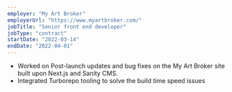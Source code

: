 ```yaml
---
employer: "My Art Broker"
employerUrl: "https://www.myartbroker.com/"
jobTitle: "Senior front end developer"
jobType: "contract"
startDate: "2022-03-14"
endDate: "2022-04-01"
---
```



- Worked on Post-launch updates and bug fixes on the <InternalLink href="my-art-broker">My Art Broker</InternalLink> site built upon Next.js and Sanity CMS.
- Integrated Turborepo tooling to solve the build time speed issues

